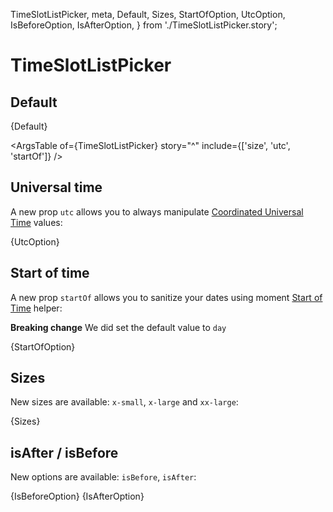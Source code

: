   TimeSlotListPicker,
  meta,
  Default,
  Sizes,
  StartOfOption,
  UtcOption,
  IsBeforeOption,
  IsAfterOption,
} from './TimeSlotListPicker.story';

# TimeSlotListPicker

<Meta title={meta.title} component={meta.component} argTypes={meta.argTypes} args={meta.args} />

## Default

<Canvas>
  <Story name="Default">{Default}</Story>
</Canvas>

<ArgsTable of={TimeSlotListPicker} story="^" include={['size', 'utc', 'startOf']} />

## Universal time

A new prop `utc` allows you to always manipulate [Coordinated Universal Time](https://en.wikipedia.org/wiki/Coordinated_Universal_Time) values:

<Canvas>
  <Story name="UtcOption">{UtcOption}</Story>
</Canvas>

## Start of time

A new prop `startOf` allows you to sanitize your dates using moment [Start of Time](https://momentjs.com/docs/#/manipulating/start-of/) helper:

**Breaking change** We did set the default value to `day`

<Canvas>
  <Story name="StartOf">{StartOfOption}</Story>
</Canvas>

## Sizes

New sizes are available: `x-small`, `x-large` and `xx-large`:

<Canvas>
  <Story name="Sizes">{Sizes}</Story>
</Canvas>

## isAfter / isBefore

New options are available: `isBefore`, `isAfter`:

<Canvas>
  <Story name="IsBeforeOption">{IsBeforeOption}</Story>
</Canvas>

<Canvas>
  <Story name="IsAfterOption">{IsAfterOption}</Story>
</Canvas>
